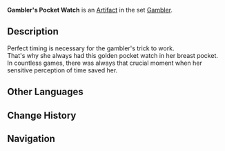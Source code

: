 {{Artifact Infobox
|image = Item Gambler's Pocket Watch.png
|set   = Gambler
|piece = Sands of Eon
}}
{{Description|A shattered pocket watch that once took a lethal hit for its owner.}}
'''Gambler's Pocket Watch''' is an [[Artifact]] in the set [[Gambler]].

==Description==
Perfect timing is necessary for the gambler's trick to work.<br />That's why she always had this golden pocket watch in her breast pocket.<br />In countless games, there was always that crucial moment when her sensitive perception of time saved her.

==Other Languages==
{{Other Languages
|en      = Gambler's Pocket Watch
|zhs     = 赌徒的怀表
|zhs_rm  = Dǔtú de Huáibiǎo
|zht     = 賭徒的懷錶
|zht_rm  = Dǔtú de Huáibiǎo
|zh_tl   = Gambler's Pocket Watch
|ja      = 博徒の懐中時計
|ja_rm   = Bakuto no Kaichuudokei
|ja_tl   = Gambler's Pocket Watch
|ko      = 노름꾼의 회중시계
|ko_rm   = Noreumkkun-ui Hoejungsigye
|ko_tl   = Gambler's Pocket Watch
|es      = Reloj de Bolsillo de la Jugadora
|es_tl   = Pocket Watch of the Gambler
|fr      = Montre de poche du Parieur
|fr_tl   = Pocket Watch of the Gambler
|ru      = Карманные часы азартного игрока
|ru_tl   = 
|th      = Gambler's Pocket Watch
|vi      = Đồng Hồ Con Bạc
|vi_tl   = 
|de      = Glücksspiel-Taschenuhr
|de_tl   = Gamble Pocket Watch
|id      = Gambler's Pocket Watch
|pt      = Relógio de Bolso de Apostador
|pt_tl   = 
}}

==Change History==
{{Change History|1.0}}

==Navigation==
{{Artifact Set Navbox|Gambler}}